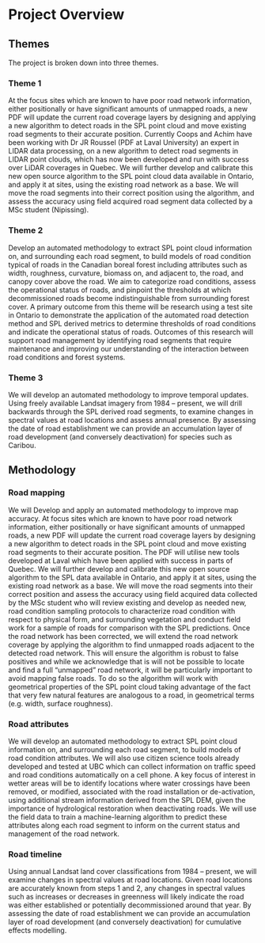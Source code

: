 # Project Overview {-#projoverview}

## Themes {-#themes}

The project is broken down into three themes.

### Theme 1 {-#theme1}

At the focus sites which are known to have poor road network information, either positionally or have significant amounts of unmapped roads, a new PDF will update the current road coverage layers by designing and applying a new algorithm to detect roads in the SPL point cloud and move existing road segments to their accurate position. Currently Coops and Achim have been working with Dr JR Roussel (PDF at Laval University) an expert in LIDAR data processing, on a new algorithm to detect road segments in LIDAR point clouds, which has now been developed and run with success over LiDAR coverages in Quebec. We will further develop and calibrate this new open source algorithm to the SPL point cloud data available in Ontario, and apply it at sites, using the existing road network as a base. We will move the road segments into their correct position using the algorithm, and assess the accuracy using field acquired road segment data collected by a MSc student (Nipissing).

### Theme 2 {-#theme2}

Develop an automated methodology to extract SPL point cloud information on, and surrounding each road segment, to build models of road condition typical of roads in the Canadian boreal forest including attributes such as width, roughness, curvature, biomass on, and adjacent to, the road, and canopy cover above the road. We aim to categorize road conditions, assess the operational status of roads, and pinpoint the thresholds at which decommissioned roads become indistinguishable from surrounding forest cover. A primary outcome from this theme will be research using a test site in Ontario to demonstrate the application of the automated road detection method and SPL derived metrics to determine thresholds of road conditions and indicate the operational status of roads. Outcomes of this research will support road management by identifying road segments that require maintenance and improving our understanding of the interaction between road conditions and forest systems.

### Theme 3 {-#theme3}

We will develop an automated methodology to improve temporal updates. Using freely available Landsat imagery from 1984 – present, we will drill backwards through the SPL derived road segments, to examine changes in spectral values at road locations and assess annual presence. By assessing the date of road establishment we can provide an accumulation layer of road development (and conversely deactivation) for species such as Caribou.


## Methodology {-#methods}

### Road mapping {-#mapping}

We will Develop and apply an automated methodology to improve map accuracy. At focus sites which are known to have poor road network information, either positionally or have significant amounts of unmapped roads, a new PDF will update the current road coverage layers by designing a new algorithm to detect roads in the SPL point cloud and move existing road segments to their accurate position. The PDF will utilise new tools developed at Laval which have been applied with success in parts of Quebec. We will further develop and calibrate this new open source algorithm to the SPL data available in Ontario, and apply it at sites, using the existing road network as a base. We will move the road segments into their correct position and assess the accuracy using field acquired data collected by the MSc student who will review existing and develop as needed new, road condition sampling protocols to characterize road condition with respect to physical form, and surrounding vegetation and conduct field work for a sample of roads for comparison with the SPL predictions. Once the road network has been corrected, we will extend the road network coverage by applying the algorithm to find unmapped roads adjacent to the detected road network. This will ensure the algorithm is robust to false positives and while we acknowledge that is will not be possible to locate and find a full “unmapped” road network, it will be particularly important to avoid mapping false roads. To do so the algorithm will work with geometrical properties of the SPL point cloud taking advantage of the fact that very few natural features are analogous to a road, in geometrical terms (e.g. width, surface roughness). 

### Road attributes {-#attributes}

We will develop an automated methodology to extract SPL point cloud information on, and surrounding each road segment, to build models of road condition attributes. We will also use citizen science tools already developed and tested at UBC which can collect information on traffic speed and road conditions automatically on a cell phone. A key focus of interest in wetter areas will be to identify locations where water crossings have been removed, or modified, associated with the road installation or de-activation, using additional stream information derived from the SPL DEM, given the importance of hydrological restoration when deactivating roads. We will use the field data to train a machine-learning algorithm to predict these attributes along each road segment to inform on the current status and management of the road network. 

### Road timeline {-#timeline}

Using annual Landsat land cover classifications from 1984 – present, we will examine changes in spectral values at road locations. Given road locations are accurately known from steps 1 and 2, any changes in spectral values such as increases or decreases in greenness will likely indicate the road was either established or potentially decommissioned around that year. By assessing the date of road establishment we can provide an accumulation layer of road development (and conversely deactivation) for cumulative effects modelling.